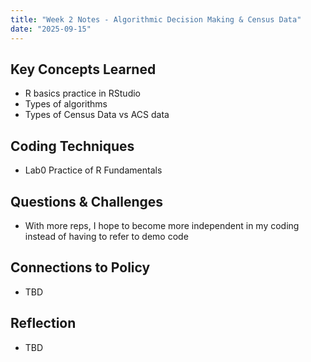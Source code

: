 ```yaml
---
title: "Week 2 Notes - Algorithmic Decision Making & Census Data"
date: "2025-09-15"
---
```


## Key Concepts Learned
- R basics practice in RStudio
- Types of algorithms
- Types of Census Data vs ACS data

## Coding Techniques
- Lab0 Practice of R Fundamentals

## Questions & Challenges
- With more reps, I hope to become more independent in my coding instead of having to refer to demo code

## Connections to Policy
- TBD

## Reflection
- TBD
